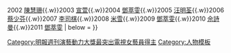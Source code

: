 {{Navbox
|name = 演藝動力大獎最突出電視女藝員
|title = 明報週刊[[演藝動力大獎]]歷屆「最突出電視女藝員」得主
|list1 = 2001 [[蔡少芬]]{{.w}}2002 [[陳慧珊]]{{.w}}2003 [[宣萱]]{{.w}}2004 [[鄧萃雯]]{{.w}}2005 [[汪明荃]]{{.w}}2006 [[蔡少芬]]{{.w}}2007 [[李司棋]]{{.w}}2008 [[米雪]]{{.w}}2009 [[鄧萃雯]]{{.w}}2010 [[佘詩曼]]{{.w}}2011 [[鄧萃雯]] | below = 
}}<includeonly>[[Category:明報週刊演藝動力大獎最突出電視女藝員得主]]</includeonly>
<noinclude>
[[Category:人物模板]]
</noinclude>